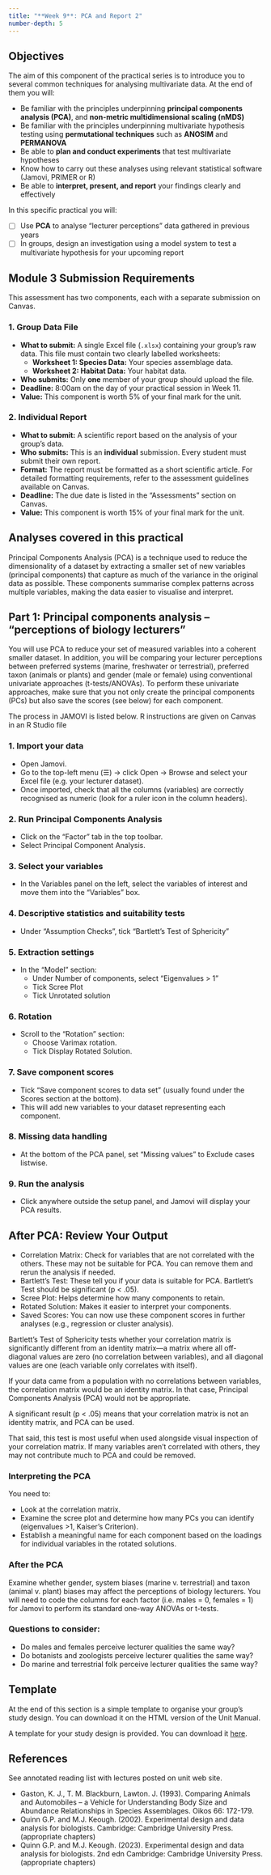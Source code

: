 ```yaml
---
title: "**Week 9**: PCA and Report 2"
number-depth: 5
---
```


## Objectives
The aim of this component of the practical series is to introduce you to several common techniques for analysing multivariate data. At the end of them you will:

- Be familiar with the principles underpinning **principal components analysis (PCA)**, and **non-metric multidimensional scaling (nMDS)**
- Be familiar with the principles underpinning multivariate hypothesis testing using **permutational techniques** such as **ANOSIM** and **PERMANOVA**
- Be able to **plan and conduct experiments** that test multivariate hypotheses
- Know how to carry out these analyses using relevant statistical software (Jamovi, PRIMER or R)
- Be able to **interpret, present, and report** your findings clearly and effectively


In this specific practical you will:

- [ ] Use **PCA** to analyse “lecturer perceptions” data gathered in previous years
- [ ] In groups, design an investigation using a model system to test a multivariate hypothesis for your upcoming report

## Module 3 Submission Requirements

This assessment has two components, each with a separate submission on Canvas.

### 1. Group Data File

*   **What to submit:** A single Excel file (`.xlsx`) containing your group's raw data. This file must contain two clearly labelled worksheets:
    *   **Worksheet 1: Species Data:** Your species assemblage data.
    *   **Worksheet 2: Habitat Data:** Your habitat data.
*   **Who submits:** Only **one** member of your group should upload the file.
*   **Deadline:** 8:00am on the day of your practical session in Week 11.
*   **Value:** This component is worth 5% of your final mark for the unit.

### 2. Individual Report

*   **What to submit:** A scientific report based on the analysis of your group's data.
*   **Who submits:** This is an **individual** submission. Every student must submit their own report.
*   **Format:** The report must be formatted as a short scientific article. For detailed formatting requirements, refer to the assessment guidelines available on Canvas.
*   **Deadline:** The due date is listed in the "Assessments" section on Canvas.
*   **Value:** This component is worth 15% of your final mark for the unit.


## Analyses covered in this practical

Principal Components Analysis (PCA) is a technique used to reduce the dimensionality of a dataset by extracting a smaller set of new variables (principal components) that capture as much of the variance in the original data as possible. These components summarise complex patterns across multiple variables, making the data easier to visualise and interpret.

## Part 1: Principal components analysis – “perceptions of biology lecturers”

You will use PCA to reduce your set of measured variables into a coherent smaller dataset. In addition, you will be comparing your lecturer perceptions between preferred systems (marine, freshwater or terrestrial), preferred taxon (animals or plants) and gender (male or female) using conventional univariate approaches (t-tests/ANOVAs). To perform these univariate approaches, make sure that you not only create the principal components (PCs) but also save the scores (see below) for each component. 

The process in JAMOVI is listed below. R instructions are given on Canvas in an R Studio file

### 1. Import your data
- Open Jamovi.
- Go to the top-left menu (☰) → click Open → Browse and select your Excel file (e.g. your lecturer dataset).
- Once imported, check that all the columns (variables) are correctly recognised as numeric (look for a ruler icon in the column headers).

### 2. Run Principal Components Analysis
- Click on the “Factor” tab in the top toolbar.
- Select Principal Component Analysis.

### 3. Select your variables
- In the Variables panel on the left, select the variables of interest and move them into the “Variables” box.

### 4. Descriptive statistics and suitability tests
- Under “Assumption Checks”, tick "Bartlett’s Test of Sphericity"

### 5. Extraction settings
- In the “Model” section:
   - Under Number of components, select “Eigenvalues > 1”
   - Tick Scree Plot
   - Tick Unrotated solution

### 6. Rotation
- Scroll to the “Rotation” section:
   - Choose Varimax rotation.
   - Tick Display Rotated Solution.

### 7. Save component scores
- Tick “Save component scores to data set” (usually found under the Scores section at the bottom).
- This will add new variables to your dataset representing each component.

### 8. Missing data handling
- At the bottom of the PCA panel, set “Missing values” to Exclude cases listwise.

### 9. Run the analysis
- Click anywhere outside the setup panel, and Jamovi will display your PCA results.

## After PCA: Review Your Output

- Correlation Matrix: Check for variables that are not correlated with the others. These may not be suitable for PCA. You can remove them and rerun the analysis if needed.
- Bartlett's Test: These tell you if your data is suitable for PCA. Bartlett’s Test should be significant (p < .05).
- Scree Plot: Helps determine how many components to retain.
- Rotated Solution: Makes it easier to interpret your components.
- Saved Scores: You can now use these component scores in further analyses (e.g., regression or cluster analysis).

Bartlett’s Test of Sphericity tests whether your correlation matrix is significantly different from an identity matrix—a matrix where all off-diagonal values are zero (no correlation between variables), and all diagonal values are one (each variable only correlates with itself).

If your data came from a population with no correlations between variables, the correlation matrix would be an identity matrix. In that case, Principal Components Analysis (PCA) would not be appropriate.

A significant result (p < .05) means that your correlation matrix is not an identity matrix, and PCA can be used.

That said, this test is most useful when used alongside visual inspection of your correlation matrix. If many variables aren’t correlated with others, they may not contribute much to PCA and could be removed.

### Interpreting the PCA

You need to:

- Look at the correlation matrix.
- Examine the scree plot and determine how many PCs you can identify (eigenvalues >1, Kaiser’s Criterion).
- Establish a meaningful name for each component based on the loadings for individual variables in the rotated solutions.

### After the PCA

Examine whether gender, system biases (marine v. terrestrial) and taxon (animal v. plant) biases may affect the perceptions of biology lecturers. You will need to code the columns for each factor (i.e. males = 0, females = 1) for Jamovi to perform its standard one-way ANOVAs or t-tests.

### Questions to consider:

- Do males and females perceive lecturer qualities the same way?
- Do botanists and zoologists perceive lecturer qualities the same way?
- Do marine and terrestrial folk perceive lecturer qualities the same way?



## Template

::: {.content-visible when-format="pdf"}
At the end of this section is a simple template to organise your group's study design. You can download it on the HTML version of the Unit Manual.
:::

::: {.content-hidden when-format="pdf"}
A template for your study design is provided. You can download it [here](../assets/m3template.docx).
:::

## References
See annotated reading list with lectures posted on unit web site.


- Gaston, K. J., T. M. Blackburn, Lawton. J. (1993). Comparing Animals and Automobiles – a Vehicle for Understanding Body Size and Abundance Relationships in Species Assemblages. Oikos 66: 172-179.
- Quinn G.P. and M.J. Keough. (2002). Experimental design and data analysis for biologists. Cambridge: Cambridge University Press. (appropriate chapters)
- Quinn G.P. and M.J. Keough. (2023). Experimental design and data analysis for biologists. 2nd edn Cambridge: Cambridge University Press. (appropriate chapters)

::: {.content-visible when-format="pdf"}

\newpage

\includepdf[pages=-, pagecommand={\thispagestyle{plain}}]{assets/m3template.pdf}



:::